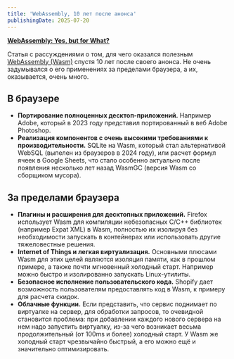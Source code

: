 ```yaml
---
title: 'WebAssembly, 10 лет после анонса'
publishingDate: 2025-07-20
---
```


**[WebAssembly: Yes, but for What?](https://queue.acm.org/detail.cfm?id=3746171)**

Статья с рассуждениями о том, для чего оказался полезным [WebAssembly (Wasm)](https://developer.mozilla.org/en-US/docs/WebAssembly) спустя 10 лет после своего анонса. Не очень задумывался о его применениях за пределами браузера, а их, оказывается, очень много.

## В браузере

- **Портирование полноценных десктоп-приложений.** Например Adobe, который в 2023 году представил портированный в веб Adobe Photoshop.
- **Реализация компонентов с очень высокими требованиями к производительности.** SQLite на Wasm, который стал альтернативой WebSQL (выпелен из браузеров в 2024 году), или расчет формул ячеек в Google Sheets, что стало особенно актуально после появления несколько лет назад WasmGC (версия Wasm со сборщиком мусора).

## За пределами браузера

- **Плагины и расширения для десктопных приложений.** Firefox использует Wasm для компиляции небезопасных C/C++ библиотек (например Expat XML) в Wasm, полностью их изолируя без необходимости запускать в контейнерах или использовать другие тяжеловестные решения.
- **Internet of Things и легкая виртуализация.** Основными плюсами Wasm для этих целей являются изоляция памяти, как в прошлом примере, а также почти мгновенный холодный старт. Например можно быстро и изолированно запускать Linux-утилиты.
- **Безопасное исполнение пользовательского кода.** Shopify дает возможность пользователям предоставлять код в Wasm, к примеру для расчета скидок.
- **Облачные функции.** Если представить, что сервис поднимает по виртуалке на сервер, для обработки запросов, то очевидной становится проблема: при добавлении каждого нового сервера на нем надо запустить виртуалку, из-за чего возникает весьма продолжительный (от 100ms и более) холодный старт. У Wasm же холодный старт чрезвычайно быстрый, а его можно ещё и значительно оптимизировать.
